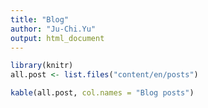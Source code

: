 ```yaml
---
title: "Blog"
author: "Ju-Chi.Yu"
output: html_document
---
```


```r
library(knitr)
all.post <- list.files("content/en/posts")

kable(all.post, col.names = "Blog posts")
```

